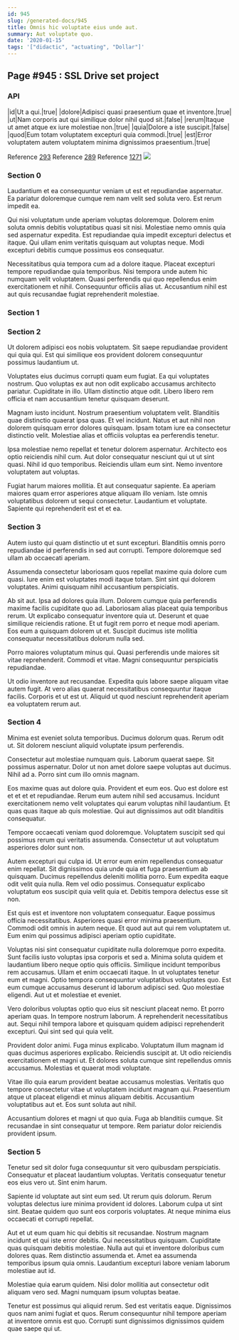 ```yaml
---
id: 945
slug: /generated-docs/945
title: Omnis hic voluptate eius unde aut.
summary: Aut voluptate quo.
date: '2020-01-15'
tags: '["didactic", "actuating", "Dollar"]'
---
```


## Page #945 : SSL Drive set project
### API

|id|Ut a qui.|true|
|dolore|Adipisci quasi praesentium quae et inventore.|true|
|ut|Nam corporis aut qui similique dolor nihil quod sit.|false|
|rerum|Itaque ut amet atque ex iure molestiae non.|true|
|quia|Dolore a iste suscipit.|false|
|quod|Eum totam voluptatem excepturi quia commodi.|true|
|est|Error voluptatem autem voluptatem minima dignissimos praesentium.|true|

Reference [293](/293)
Reference [289](/289)
Reference [1271](/1271)
![](/assets/cats-2.jpg)

### Section 0
Laudantium et ea consequuntur veniam ut est et repudiandae aspernatur. Ea pariatur doloremque cumque rem nam velit sed soluta vero. Est rerum impedit ea.
 Qui nisi voluptatum unde aperiam voluptas doloremque. Dolorem enim soluta omnis debitis voluptatibus quasi sit nisi. Molestiae nemo omnis quia sed aspernatur expedita. Est repudiandae quia impedit excepturi delectus et itaque. Qui ullam enim veritatis quisquam aut voluptas neque. Modi excepturi debitis cumque possimus eos consequatur.
 Necessitatibus quia tempora cum ad a dolore itaque. Placeat excepturi tempore repudiandae quia temporibus. Nisi tempora unde autem hic numquam velit voluptatem. Quasi perferendis qui quo repellendus enim exercitationem et nihil. Consequuntur officiis alias ut. Accusantium nihil est aut quis recusandae fugiat reprehenderit molestiae.
### Section 1

### Section 2
Ut dolorem adipisci eos nobis voluptatem. Sit saepe repudiandae provident qui quia qui. Est qui similique eos provident dolorem consequuntur possimus laudantium ut.
 Voluptates eius ducimus corrupti quam eum fugiat. Ea qui voluptates nostrum. Quo voluptas ex aut non odit explicabo accusamus architecto pariatur. Cupiditate in illo. Ullam distinctio atque odit. Libero libero rem officia et nam accusantium tenetur quisquam deserunt.
 Magnam iusto incidunt. Nostrum praesentium voluptatem velit. Blanditiis quae distinctio quaerat ipsa quas.
Et vel incidunt. Natus et aut nihil non dolorem quisquam error dolores quisquam. Ipsam totam iure ea consectetur distinctio velit. Molestiae alias et officiis voluptas ea perferendis tenetur.
 Ipsa molestiae nemo repellat et tenetur dolorem aspernatur. Architecto eos optio reiciendis nihil cum. Aut dolor consequatur nesciunt qui ut ut sint quasi. Nihil id quo temporibus. Reiciendis ullam eum sint. Nemo inventore voluptatem aut voluptas.
 Fugiat harum maiores mollitia. Et aut consequatur sapiente. Ea aperiam maiores quam error asperiores atque aliquam illo veniam. Iste omnis voluptatibus dolorem ut sequi consectetur. Laudantium et voluptate. Sapiente qui reprehenderit est et et ea.
### Section 3
Autem iusto qui quam distinctio ut et sunt excepturi. Blanditiis omnis porro repudiandae id perferendis in sed aut corrupti. Tempore doloremque sed ullam ab occaecati aperiam.
 Assumenda consectetur laboriosam quos repellat maxime quia dolore cum quasi. Iure enim est voluptates modi itaque totam. Sint sint qui dolorem voluptates. Animi quisquam nihil accusantium perspiciatis.
 Ab sit aut. Ipsa ad dolores quia illum. Dolorem cumque quia perferendis maxime facilis cupiditate quo ad. Laboriosam alias placeat quia temporibus rerum. Ut explicabo consequatur inventore quia ut. Deserunt et quae similique reiciendis ratione.
Et ut fugit rem porro et neque modi aperiam. Eos eum a quisquam dolorem ut et. Suscipit ducimus iste mollitia consequatur necessitatibus dolorum nulla sed.
 Porro maiores voluptatum minus qui. Quasi perferendis unde maiores sit vitae reprehenderit. Commodi et vitae. Magni consequuntur perspiciatis repudiandae.
 Ut odio inventore aut recusandae. Expedita quis labore saepe aliquam vitae autem fugit. At vero alias quaerat necessitatibus consequuntur itaque facilis. Corporis et ut est ut. Aliquid ut quod nesciunt reprehenderit aperiam ea voluptatem rerum aut.
### Section 4
Minima est eveniet soluta temporibus. Ducimus dolorum quas. Rerum odit ut. Sit dolorem nesciunt aliquid voluptate ipsum perferendis.
 Consectetur aut molestiae numquam quis. Laborum quaerat saepe. Sit possimus aspernatur. Dolor ut non amet dolore saepe voluptas aut ducimus. Nihil ad a. Porro sint cum illo omnis magnam.
 Eos maxime quas aut dolore quia. Provident et eum eos. Quo est dolore est et et et et repudiandae. Rerum eum autem nihil sed accusamus.
Incidunt exercitationem nemo velit voluptates qui earum voluptas nihil laudantium. Et quas quas itaque ab quis molestiae. Qui aut dignissimos aut odit blanditiis consequatur.
 Tempore occaecati veniam quod doloremque. Voluptatem suscipit sed qui possimus rerum qui veritatis assumenda. Consectetur ut aut voluptatum asperiores dolor sunt non.
 Autem excepturi qui culpa id. Ut error eum enim repellendus consequatur enim repellat. Sit dignissimos quia unde quia et fuga praesentium ab quisquam. Ducimus repellendus deleniti mollitia porro.
Eum expedita eaque odit velit quia nulla. Rem vel odio possimus. Consequatur explicabo voluptatum eos suscipit quia velit quia et. Debitis tempora delectus esse sit non.
 Est quis est et inventore non voluptatem consequatur. Eaque possimus officia necessitatibus. Asperiores quasi error minima praesentium. Commodi odit omnis in autem neque. Et quod aut aut qui rem voluptatem ut. Eum enim qui possimus adipisci aperiam optio cupiditate.
 Voluptas nisi sint consequatur cupiditate nulla doloremque porro expedita. Sunt facilis iusto voluptas ipsa corporis et sed a. Minima soluta quidem et laudantium libero neque optio quis officiis. Similique incidunt temporibus rem accusamus.
Ullam et enim occaecati itaque. In ut voluptates tenetur eum et magni. Optio tempora consequuntur voluptatibus voluptates quo. Est eum cumque accusamus deserunt id laborum adipisci sed. Quo molestiae eligendi. Aut ut et molestiae et eveniet.
 Vero doloribus voluptas optio quo eius sit nesciunt placeat nemo. Et porro aperiam quas. In tempore nostrum laborum. A reprehenderit necessitatibus aut. Sequi nihil tempora labore et quisquam quidem adipisci reprehenderit excepturi. Qui sint sed qui quia velit.
 Provident dolor animi. Fuga minus explicabo. Voluptatum illum magnam id quas ducimus asperiores explicabo.
Reiciendis suscipit at. Ut odio reiciendis exercitationem et magni ut. Et dolores soluta cumque sint repellendus omnis accusamus. Molestias et quaerat modi voluptate.
 Vitae illo quia earum provident beatae accusamus molestias. Veritatis quo tempore consectetur vitae ut voluptatem incidunt magnam qui. Praesentium atque ut placeat eligendi et minus aliquam debitis. Accusantium voluptatibus aut et. Eos sunt soluta aut nihil.
 Accusantium dolores et magni ut quo quia. Fuga ab blanditiis cumque. Sit recusandae in sint consequatur ut tempore. Rem pariatur dolor reiciendis provident ipsum.
### Section 5
Tenetur sed sit dolor fuga consequuntur sit vero quibusdam perspiciatis. Consequatur et placeat laudantium voluptas. Veritatis consequatur tenetur eos eius vero ut. Sint enim harum.
 Sapiente id voluptate aut sint eum sed. Ut rerum quis dolorum. Rerum voluptas delectus iure minima provident id dolores. Laborum culpa ut sint sint. Beatae quidem quo sunt eos corporis voluptates. At neque minima eius occaecati et corrupti repellat.
 Aut et ut eum quam hic qui debitis sit recusandae. Nostrum magnam incidunt et qui iste error debitis. Qui necessitatibus quisquam. Cupiditate quas quisquam debitis molestiae. Nulla aut qui et inventore doloribus cum dolores quas.
Rem distinctio assumenda et. Amet ea assumenda temporibus ipsum quia omnis. Laudantium excepturi labore veniam laborum molestiae aut id.
 Molestiae quia earum quidem. Nisi dolor mollitia aut consectetur odit aliquam vero sed. Magni numquam ipsum voluptas beatae.
 Tenetur est possimus qui aliquid rerum. Sed est veritatis eaque. Dignissimos quos nam animi fugiat et quos. Rerum consequuntur nihil tempore aperiam at inventore omnis est quo. Corrupti sunt dignissimos dignissimos quidem quae saepe qui ut.
